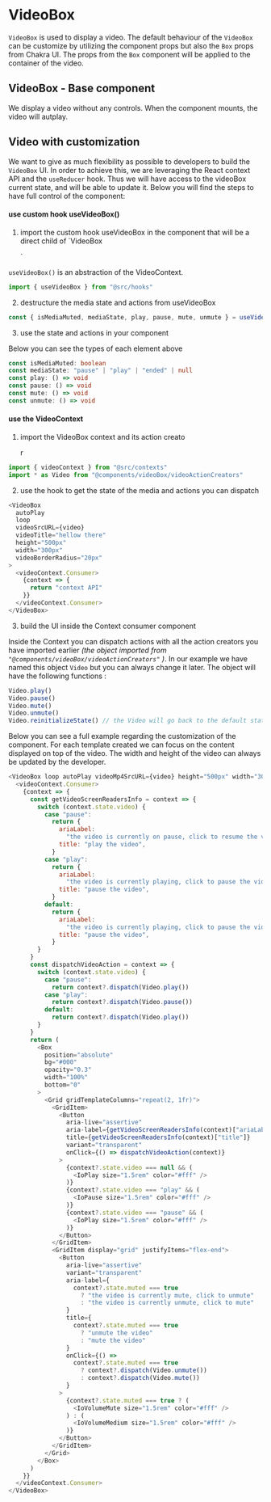 
<Meta title="Components/videoBox" component={VideoBox} />

# VideoBox

`VideoBox` is used to display a video. The default behaviour of the `VideoBox` can be customize by utilizing the component props but also the `Box` props from Chakra UI.
The props from the `Box` component will be applied to the container of the video.

## VideoBox - Base component

We display a video without any controls. When the component mounts, the video will autplay.

<Canvas>
  <Story name="VideoBox">
    <VideoBox
      autoPlay
      loop
      videoMp4SrcURL={video}
      height="500px"
      width="300px"
      borderRadius="sm"
    />
  </Story>
</Canvas>

## Video with customization

We want to give as much flexibility as possible to developers to build the `VideoBox` UI. In order to achieve this, we are leveraging the React context API and the `useReducer` hook. Thus we will have access to the videoBox current state, and will be able to update it. Below you will find the steps to have full control of the component:

#### use custom hook useVideoBox()

1. import the custom hook useVideoBox in the component that will be a direct child of `VideoBox

   `

`useVideoBox()` is an abstraction of the VideoContext.

```javascript
import { useVideoBox } from "@src/hooks"
```

2. destructure the media state and actions from useVideoBox

```javascript
const { isMediaMuted, mediaState, play, pause, mute, unmute } = useVideoBox()
```

3. use the state and actions in your component

Below you can see the types of each element above

```typescript
const isMediaMuted: boolean
const mediaState: "pause" | "play" | "ended" | null
const play: () => void
const pause: () => void
const mute: () => void
const unmute: () => void
```

#### use the VideoContext

1. import the VideoBox context and its action creato

   r

```javascript
import { videoContext } from "@src/contexts"
import * as Video from "@components/videoBox/videoActionCreators"
```

2. use the hook to get the state of the media and actions you can dispatch

```javascript
<VideoBox
  autoPlay
  loop
  videoSrcURL={video}
  videoTitle="hellow there"
  height="500px"
  width="300px"
  videoBorderRadius="20px"
>
  <videoContext.Consumer>
    {context => {
      return "context API"
    }}
  </videoContext.Consumer>
</VideoBox>
```

3. build the UI inside the Context consumer component

Inside the Context you can dispatch actions with all the action creators you have imported earlier _(the object imported from `"@components/videoBox/videoActionCreators"` )_. In our example we have named this object `Video` but you can always change it later. The object will have the following functions :

```javascript
Video.play()
Video.pause()
Video.mute()
Video.unmute()
Video.reinitializeState() // the Video will go back to the default state
```

Below you can see a full example regarding the customization of the component. For each template created we can focus on the content displayed on top of the video. The width and height of the video can always be updated by the developer.

```javascript
<VideoBox loop autoPlay videoMp4SrcURL={video} height="500px" width="300px">
  <videoContext.Consumer>
    {context => {
      const getVideoScreenReadersInfo = context => {
        switch (context.state.video) {
          case "pause":
            return {
              ariaLabel:
                "the video is currently on pause, click to resume the video",
              title: "play the video",
            }
          case "play":
            return {
              ariaLabel:
                "the video is currently playing, click to pause the video",
              title: "pause the video",
            }
          default:
            return {
              ariaLabel:
                "the video is currently playing, click to pause the video",
              title: "pause the video",
            }
        }
      }
      const dispatchVideoAction = context => {
        switch (context.state.video) {
          case "pause":
            return context?.dispatch(Video.play())
          case "play":
            return context?.dispatch(Video.pause())
          default:
            return context?.dispatch(Video.play())
        }
      }
      return (
        <Box
          position="absolute"
          bg="#000"
          opacity="0.3"
          width="100%"
          bottom="0"
        >
          <Grid gridTemplateColumns="repeat(2, 1fr)">
            <GridItem>
              <Button
                aria-live="assertive"
                aria-label={getVideoScreenReadersInfo(context)["ariaLabel"]}
                title={getVideoScreenReadersInfo(context)["title"]}
                variant="transparent"
                onClick={() => dispatchVideoAction(context)}
              >
                {context?.state.video === null && (
                  <IoPlay size="1.5rem" color="#fff" />
                )}
                {context?.state.video === "play" && (
                  <IoPause size="1.5rem" color="#fff" />
                )}
                {context?.state.video === "pause" && (
                  <IoPlay size="1.5rem" color="#fff" />
                )}
              </Button>
            </GridItem>
            <GridItem display="grid" justifyItems="flex-end">
              <Button
                aria-live="assertive"
                variant="transparent"
                aria-label={
                  context?.state.muted === true
                    ? "the video is currently mute, click to unmute"
                    : "the video is currently unmute, click to mute"
                }
                title={
                  context?.state.muted === true
                    ? "unmute the video"
                    : "mute the video"
                }
                onClick={() =>
                  context?.state.muted === true
                    ? context?.dispatch(Video.unmute())
                    : context?.dispatch(Video.mute())
                }
              >
                {context?.state.muted === true ? (
                  <IoVolumeMute size="1.5rem" color="#fff" />
                ) : (
                  <IoVolumeMedium size="1.5rem" color="#fff" />
                )}
              </Button>
            </GridItem>
          </Grid>
        </Box>
      )
    }}
  </videoContext.Consumer>
</VideoBox>
```

<ArgsTable of={VideoBox} />
